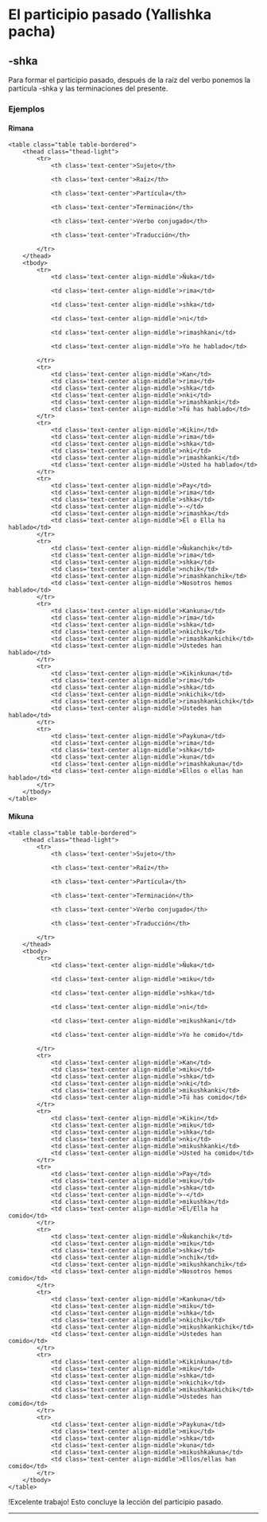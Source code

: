 
# El participio pasado (Yallishka pacha)

## -shka

Para formar el participio pasado, después de la raíz del verbo ponemos la partícula -shka y las terminaciones del presente.

### Ejemplos
#### Rimana

    <table class="table table-bordered">
        <thead class="thead-light">
            <tr>
                <th class='text-center'>Sujeto</th>

                <th class='text-center'>Raíz</th>

                <th class='text-center'>Partícula</th>              

                <th class='text-center'>Terminación</th>

                <th class='text-center'>Verbo conjugado</th>

                <th class='text-center'>Traducción</th>                

            </tr>
        </thead>
        <tbody>
            <tr>
                <td class='text-center align-middle'>Ñuka</td>

                <td class='text-center align-middle'>rima</td>                
                
                <td class='text-center align-middle'>shka</td>

                <td class='text-center align-middle'>ni</td> 

                <td class='text-center align-middle'>rimashkani</td>

                <td class='text-center align-middle'>Yo he hablado</td>                              

            </tr>
            <tr>
                <td class='text-center align-middle'>Kan</td>
                <td class='text-center align-middle'>rima</td>
                <td class='text-center align-middle'>shka</td>
                <td class='text-center align-middle'>nki</td> 
                <td class='text-center align-middle'>rimashkanki</td>
                <td class='text-center align-middle'>Tú has hablado</td>                              
            </tr>
            <tr>
                <td class='text-center align-middle'>Kikin</td>
                <td class='text-center align-middle'>rima</td>
                <td class='text-center align-middle'>shka</td>
                <td class='text-center align-middle'>nki</td> 
                <td class='text-center align-middle'>rimashkanki</td>
                <td class='text-center align-middle'>Usted ha hablado</td>                              
            </tr>
            <tr>
                <td class='text-center align-middle'>Pay</td>
                <td class='text-center align-middle'>rima</td>
                <td class='text-center align-middle'>shka</td>
                <td class='text-center align-middle'>-</td> 
                <td class='text-center align-middle'>rimashka</td>
                <td class='text-center align-middle'>Él o Ella ha hablado</td>                              
            </tr>
            <tr>
                <td class='text-center align-middle'>Ñukanchik</td>
                <td class='text-center align-middle'>rima</td>
                <td class='text-center align-middle'>shka</td>
                <td class='text-center align-middle'>nchik</td> 
                <td class='text-center align-middle'>rimashkanchik</td>
                <td class='text-center align-middle'>Nosotros hemos hablado</td>                              
            </tr>
            <tr>
                <td class='text-center align-middle'>Kankuna</td>
                <td class='text-center align-middle'>rima</td>
                <td class='text-center align-middle'>shka</td>
                <td class='text-center align-middle'>nkichik</td> 
                <td class='text-center align-middle'>rimashkankichik</td>
                <td class='text-center align-middle'>Ustedes han hablado</td>                              
            </tr>
            <tr>
                <td class='text-center align-middle'>Kikinkuna</td>
                <td class='text-center align-middle'>rima</td>
                <td class='text-center align-middle'>shka</td>
                <td class='text-center align-middle'>nkichik</td> 
                <td class='text-center align-middle'>rimashkankichik</td>
                <td class='text-center align-middle'>Ustedes han hablado</td>                              
            </tr>
            <tr>
                <td class='text-center align-middle'>Paykuna</td>
                <td class='text-center align-middle'>rima</td>
                <td class='text-center align-middle'>shka</td>
                <td class='text-center align-middle'>kuna</td> 
                <td class='text-center align-middle'>rimashkakuna</td>
                <td class='text-center align-middle'>Ellos o ellas han hablado</td>                              
            </tr>                                 
        </tbody>
    </table>

#### Mikuna

    <table class="table table-bordered">
        <thead class="thead-light">
            <tr>
                <th class='text-center'>Sujeto</th>

                <th class='text-center'>Raíz</th>

                <th class='text-center'>Partícula</th>              

                <th class='text-center'>Terminación</th>

                <th class='text-center'>Verbo conjugado</th>

                <th class='text-center'>Traducción</th>                

            </tr>
        </thead>
        <tbody>
            <tr>
                <td class='text-center align-middle'>Ñuka</td>

                <td class='text-center align-middle'>miku</td>                

                <td class='text-center align-middle'>shka</td>

                <td class='text-center align-middle'>ni</td> 

                <td class='text-center align-middle'>mikushkani</td>

                <td class='text-center align-middle'>Yo he comido</td>                              
                
            </tr>
            <tr>
                <td class='text-center align-middle'>Kan</td>
                <td class='text-center align-middle'>miku</td>
                <td class='text-center align-middle'>shka</td>
                <td class='text-center align-middle'>nki</td> 
                <td class='text-center align-middle'>mikushkanki</td>
                <td class='text-center align-middle'>Tú has comido</td>                              
            </tr>
            <tr>
                <td class='text-center align-middle'>Kikin</td>
                <td class='text-center align-middle'>miku</td>
                <td class='text-center align-middle'>shka</td>
                <td class='text-center align-middle'>nki</td> 
                <td class='text-center align-middle'>mikushkanki</td>
                <td class='text-center align-middle'>Usted ha comido</td>                              
            </tr>
            <tr>
                <td class='text-center align-middle'>Pay</td>
                <td class='text-center align-middle'>miku</td>
                <td class='text-center align-middle'>shka</td>
                <td class='text-center align-middle'>-</td> 
                <td class='text-center align-middle'>mikushka</td>
                <td class='text-center align-middle'>Él/Ella ha comido</td>                              
            </tr>
            <tr>
                <td class='text-center align-middle'>Ñukanchik</td>
                <td class='text-center align-middle'>miku</td>
                <td class='text-center align-middle'>shka</td>
                <td class='text-center align-middle'>nchik</td> 
                <td class='text-center align-middle'>mikushkanchik</td>
                <td class='text-center align-middle'>Nosotros hemos comido</td>                              
            </tr>
            <tr>
                <td class='text-center align-middle'>Kankuna</td>
                <td class='text-center align-middle'>miku</td>
                <td class='text-center align-middle'>shka</td>
                <td class='text-center align-middle'>nkichik</td> 
                <td class='text-center align-middle'>mikushkankichik</td>
                <td class='text-center align-middle'>Ustedes han comido</td>                              
            </tr>
            <tr>
                <td class='text-center align-middle'>Kikinkuna</td>
                <td class='text-center align-middle'>miku</td>
                <td class='text-center align-middle'>shka</td>
                <td class='text-center align-middle'>nkichik</td> 
                <td class='text-center align-middle'>mikushkankichik</td>
                <td class='text-center align-middle'>Ustedes han comido</td>                              
            </tr>
            <tr>
                <td class='text-center align-middle'>Paykuna</td>
                <td class='text-center align-middle'>miku</td>
                <td class='text-center align-middle'>shka</td>
                <td class='text-center align-middle'>kuna</td> 
                <td class='text-center align-middle'>mikushkakuna</td>
                <td class='text-center align-middle'>Ellos/ellas han comido</td>                              
            </tr>                                 
        </tbody>
    </table> 
    

!Excelente trabajo! Esto concluye la lección del participio pasado.

<hr />
<MiniTestForm lecture="grammar-9" />